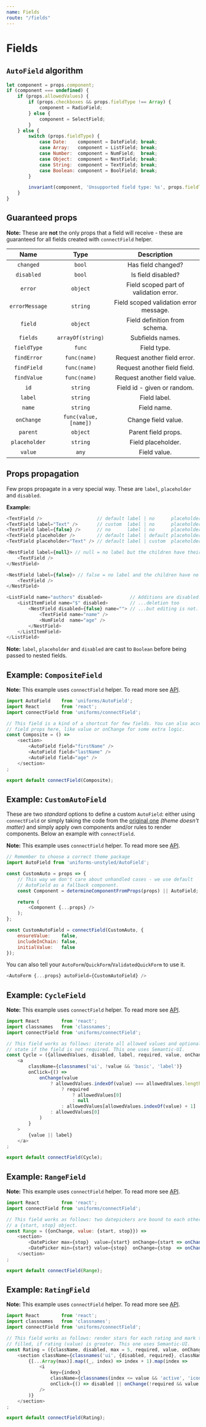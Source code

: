 ```yaml
---
name: Fields
route: "/fields"
---
```

# Fields

## `AutoField` algorithm

```js
let component = props.component;
if (component === undefined) {
    if (props.allowedValues) {
        if (props.checkboxes && props.fieldType !== Array) {
            component = RadioField;
        } else {
            component = SelectField;
        }
    } else {
        switch (props.fieldType) {
            case Date:    component = DateField; break;
            case Array:   component = ListField; break;
            case Number:  component = NumField;  break;
            case Object:  component = NestField; break;
            case String:  component = TextField; break;
            case Boolean: component = BoolField; break;
        }

        invariant(component, 'Unsupported field type: %s', props.fieldType.toString());
    }
}
```

## Guaranteed props

**Note:** These are **not** the only props that a field will receive - these are guaranteed for all fields created with `connectField` helper.

| Name           | Type                  | Description                            |
|:--------------:|:---------------------:|:--------------------------------------:|
| `changed`      | `bool`                | Has field changed?                     |
| `disabled`     | `bool`                | Is field disabled?                     |
| `error`        | `object`              | Field scoped part of validation error. |
| `errorMessage` | `string`              | Field scoped validation error message. |
| `field`        | `object`              | Field definition from schema.          |
| `fields`       | `arrayOf(string)`     | Subfields names.                       |
| `fieldType`    | `func`                | Field type.                            |
| `findError`    | `func(name)`          | Request another field error.           |
| `findField`    | `func(name)`          | Request another field field.           |
| `findValue`    | `func(name)`          | Request another field value.           |
| `id`           | `string`              | Field id - given or random.            |
| `label`        | `string`              | Field label.                           |
| `name`         | `string`              | Field name.                            |
| `onChange`     | `func(value, [name])` | Change field value.                    |
| `parent`       | `object`              | Parent field props.                    |
| `placeholder`  | `string`              | Field placeholder.                     |
| `value`        | `any`                 | Field value.                           |

## Props propagation

Few props propagate in a very special way. These are `label`, `placeholder` and `disabled`.

**Example:**

```js
<TextField />                    // default label | no      placeholder
<TextField label="Text" />       // custom  label | no      placeholder
<TextField label={false} />      // no      label | no      placeholder
<TextField placeholder />        // default label | default placeholder
<TextField placeholder="Text" /> // default label | custom  placeholder

<NestField label={null}> // null = no label but the children have their labels
    <TextField />
</NestField>

<NestField label={false}> // false = no label and the children have no labels
    <TextField />
</NestField>

<ListField name="authors" disabled>          // Additions are disabled...
    <ListItemField name="$" disabled>        // ...deletion too
        <NestField disabled={false} name=""> // ...but editing is not.
            <TextField name="name" />
            <NumField  name="age" />
        </NestField>
    </ListItemField>
</ListField>
```

**Note:** `label`, `placeholder` and `disabled` are cast to `Boolean` before being passed to nested fields.

## Example: `CompositeField`

**Note:** This example uses `connectField` helper. To read more see [API](https://github.com/vazco/uniforms/blob/master/API.md#connectfield).

```js
import AutoField    from 'uniforms/AutoField';
import React        from 'react';
import connectField from 'uniforms/connectField';

// This field is a kind of a shortcut for few fields. You can also access all
// field props here, like value or onChange for some extra logic.
const Composite = () =>
    <section>
        <AutoField field="firstName" />
        <AutoField field="lastName" />
        <AutoField field="age" />
    </section>
;

export default connectField(Composite);
```

## Example: `CustomAutoField`

These are two _standard_ options to define a custom `AutoField`: either using `connectField` or simply taking the code from the [original one](https://github.com/vazco/uniforms/blob/master/packages/uniforms-unstyled/src/AutoField.js#L14-L47) _(theme doesn't matter)_ and simply apply own components and/or rules to render components. Below an example with `connectField`.

**Note:** This example uses `connectField` helper. To read more see [API](https://github.com/vazco/uniforms/blob/master/API.md#connectfield).

```js
// Remember to choose a correct theme package
import AutoField from 'uniforms-unstyled/AutoField';

const CustomAuto = props => {
    // This way we don't care about unhandled cases - we use default
    // AutoField as a fallback component.
    const Component = determineComponentFromProps(props) || AutoField;

    return (
        <Component {...props} />
    );
};

const CustomAutoField = connectField(CustomAuto, {
    ensureValue:    false,
    includeInChain: false,
    initialValue:   false
});
```

You can also tell your `AutoForm`/`QuickForm`/`ValidatedQuickForm` to use it.

```js
<AutoForm {...props} autoField={CustomAutoField} />
```

## Example: `CycleField`

**Note:** This example uses `connectField` helper. To read more see [API](https://github.com/vazco/uniforms/blob/master/API.md#connectfield).

```js
import React        from 'react';
import classnames   from 'classnames';
import connectField from 'uniforms/connectField';

// This field works as follows: iterate all allowed values and optionally no-value
// state if the field is not required. This one uses Semantic-UI.
const Cycle = ({allowedValues, disabled, label, required, value, onChange}) =>
    <a
        className={classnames('ui', !value && 'basic', 'label')}
        onClick={() =>
            onChange(value
                ? allowedValues.indexOf(value) === allowedValues.length - 1
                    ? required
                        ? allowedValues[0]
                        : null
                    : allowedValues[allowedValues.indexOf(value) + 1]
                : allowedValues[0]
            )
        }
    >
        {value || label}
    </a>
;

export default connectField(Cycle);
```

## Example: `RangeField`

**Note:** This example uses `connectField` helper. To read more see [API](https://github.com/vazco/uniforms/blob/master/API.md#connectfield).

```js
import React        from 'react';
import connectField from 'uniforms/connectField';

// This field works as follows: two datepickers are bound to each other. Value is
// a {start, stop} object.
const Range = ({onChange, value: {start, stop}}) =>
    <section>
        <DatePicker max={stop}  value={start} onChange={start => onChange(start, stop)} />
        <DatePicker min={start} value={stop}  onChange={stop  => onChange(start, stop)} />
    </section>
;

export default connectField(Range);
```

## Example: `RatingField`

**Note:** This example uses `connectField` helper. To read more see [API](https://github.com/vazco/uniforms/blob/master/API.md#connectfield).

```js
import React        from 'react';
import classnames   from 'classnames';
import connectField from 'uniforms/connectField';

// This field works as follows: render stars for each rating and mark them as
// filled, if rating (value) is greater. This one uses Semantic-UI.
const Rating = ({className, disabled, max = 5, required, value, onChange}) =>
    <section className={classnames('ui', {disabled, required}, className, 'rating')}>
        {[...Array(max)].map((_, index) => index + 1).map(index =>
            <i
                key={index}
                className={classnames(index <= value && 'active', 'icon')}
                onClick={() => disabled || onChange(!required && value === index ? null : index)}
            />
        )}
    </section>
;

export default connectField(Rating);
```
